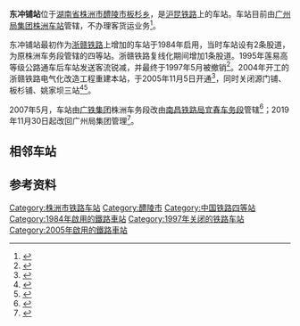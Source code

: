 {{Infobox China railway station
|name = 东冲铺站
|eng_name = Dongchongpu Railway Station
|symbol_right = {{rint|cn|rail}}
|image =
|caption = 
|other_name = 
|code = 33137<ref>{{cite book|title=中华人民共和国铁路车站代码（GB/T 10302-2010）|publisher=中国标准出版社|year=2010|isbn=155066140495|ignore-isbn-error=true|pages=8}}</ref>
|commercial_code = DPG
|pinyin_code = DCP
|type= 中间站
|业务性质 = 
|技术性质= 
|elevation = 
|address = [[湖南省|湖南省]][[株洲市|株洲市]][[醴陵市|醴陵市]][[板杉乡|板杉乡]]东冲铺村
|coordinates = {{coord|27.736396|N|113.369994|E|format=dms|display=inline,title|type:railwaystation_region:CN}}
|built = 1984年
|closed = 1997年5月
|rebuilt= 2005年11月5日
|owned = [[广州局集团|广州局集团]][[株洲站#下辖车站|株洲车站]]
|line = [[沪昆铁路|沪昆铁路]]
|classification = 四等站
|platform = 
|tracks = 4
|website = 
}}
'''东冲铺站'''位于[[湖南省|湖南省]][[株洲市|株洲市]][[醴陵市|醴陵市]][[板杉乡|板杉乡]]，是[[沪昆铁路|沪昆铁路]]上的车站。车站目前由[[广州局集团|广州局集团]][[株洲站#下辖车站|株洲车站]]管辖，不办理客货运业务<Ref>
{{cite news|title=浙赣线提速改造攻坚|url=http://news.sina.com.cn/o/2005-11-07/09457378086s.shtml|work=红网-三湘都市报|publisher=新浪网|date=2005-11-07|accessdate=2020-07-11|archive-date=2020-07-11|archive-url=https://web.archive.org/web/20200711054140/http://news.sina.com.cn/o/2005-11-07/09457378086s.shtml|dead-url=no}}
</ref>。

东冲铺站最初作为[[浙赣铁路|浙赣铁路]]上增加的车站于1984年启用，当时车站设有2条股道，为原株洲车务段管辖的四等站。浙赣铁路复线化期间增加1条股道。1995年莲易高等级公路通车后车站发送客流锐减，并最终于1997年5月被撤销<ref>{{cite book|author=醴陵市志编纂委员会|title=醴陵市志|url=http://218.76.24.115:8889/chorography/catalogue/getLevelOne?bookId=652846|publisher=湖南人民出版社|year=2005|via=湖南数字方志馆}}</ref>{{rp|219}}。2004年开工的浙赣铁路电气化改造工程重建本站，于2005年11月5日开通<ref>{{cite news|title=浙赣线湖南一新建车站开通|url=http://news.sina.com.cn/c/2005-11-07/07247375944s.shtml|work=潇湘晨报|publisher=新浪网|date=2005-11-07|accessdate=2020-07-11|archive-date=2020-07-11|archive-url=https://web.archive.org/web/20200711015505/http://news.sina.com.cn/c/2005-11-07/07247375944s.shtml|dead-url=no}}</ref>，同时关闭源门铺、板杉铺、姚家坝三站<Ref>
{{cite news|title=浙赣线提速改造攻坚|url=http://news.sina.com.cn/o/2005-11-07/09457378086s.shtml|publisher=新浪网|work=红网-三湘都市报|date=2005-11-07|accessdate=2020-07-11|archive-date=2020-07-11|archive-url=https://web.archive.org/web/20200711054140/http://news.sina.com.cn/o/2005-11-07/09457378086s.shtml|dead-url=no}}
</ref><ref>{{cite news|title=浙赣铁路电气化改造将完工 株洲到杭州4.7小时|url=http://zjnews.zjol.com.cn/05zjnews/system/2006/04/28/006596157.shtml|publisher=浙江新闻|date=2006-04-28|accessdate=2020-07-11|archive-date=2020-07-11|archive-url=https://web.archive.org/web/20200711015504/http://zjnews.zjol.com.cn/05zjnews/system/2006/04/28/006596157.shtml|dead-url=no}}</ref>。

2007年5月，车站由[[广铁集团|广铁集团]]株洲车务段改由[[南昌铁路局|南昌铁路局]][[宜春车务段|宜春车务段]]管辖<ref>{{cite web|title=宜春史志>宜春年鉴>2008>交通>铁路交通|url=http://www.yichun.gov.cn/news-show-162980.html|publisher=宜春市人民政府|date=2010-05-21|access-date=2020-07-11|archive-date=2020-10-19|archive-url=https://web.archive.org/web/20201019065946/http://www.yichun.gov.cn/news-show-162980.html|dead-url=yes}}</ref>；2019年11月30日起改回广州局集团管理<ref>{{cite news|title=停运4年后，醴茶铁路恢复通车大势已定|url=https://www.icswb.com/h/162/20191208/632352.html|work=湘声报|publisher=长沙晚报网|date=2019-12-08|accessdate=2020-07-11|archive-date=2020-04-20|archive-url=https://web.archive.org/web/20200420190115/https://www.icswb.com/h/162/20191208/632352.html|dead-url=no}}</ref>。

==相邻车站==
{{start rail box|[[File:China_Railways.svg|16px]][[中国铁路|中国铁路]]}}
{{s-inop|[[醴陵站|醴陵站]]<br><s>''[[源门铺站|源门铺站]]''</s>(已撤销)|[[上海站|上海]]方向}}
{{s-line|[[沪昆铁路|沪昆铁路]]<br />← 16km 东冲铺站 20km →}}
{{s-inop|[[五里墩站_(湖南省)|五里墩站]]<br><s>''[[姚家坝站|姚家坝站]]</s>、<s>[[羊石站|羊石站]]''</s>(已撤销)|[[昆明站|昆明]]方向}}
{{end box}}

==参考资料==
{{reflist}}
{{沪昆铁路}}
{{湖南省铁路}}
[[Category:株洲市铁路车站|Category:株洲市铁路车站]]
[[Category:醴陵市|Category:醴陵市]]
[[Category:中国铁路四等站|Category:中国铁路四等站]]
[[Category:1984年啟用的鐵路車站|Category:1984年啟用的鐵路車站]]
[[Category:1997年关闭的铁路车站|Category:1997年关闭的铁路车站]]
[[Category:2005年啟用的鐵路車站|Category:2005年啟用的鐵路車站]]